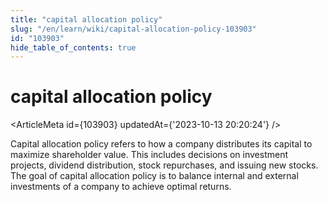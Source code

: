 ```yaml
---
title: "capital allocation policy"
slug: "/en/learn/wiki/capital-allocation-policy-103903"
id: "103903"
hide_table_of_contents: true
---
```



# capital allocation policy

<ArticleMeta id={103903} updatedAt={'2023-10-13 20:20:24'} />
<div className='border-solid border-b border-t-0 my-4 border-[var(--ifm-color-gray-300)]' />

Capital allocation policy refers to how a company distributes its capital to maximize shareholder value. This includes decisions on investment projects, dividend distribution, stock repurchases, and issuing new stocks. The goal of capital allocation policy is to balance internal and external investments of a company to achieve optimal returns.
